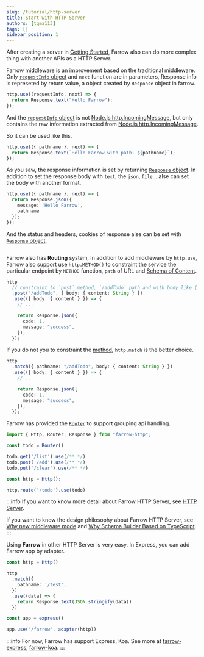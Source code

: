 ```yaml
---
slug: /tutorial/http-server
title: Start with HTTP Server
authors: [tqma113]
tags: []
sidebar_position: 1
---
```


After creating a server in [Getting Started](./getting-started.mdx), Farrow also can do more complex thing with another APIs as a HTTP Server.

Farrow middleware is an improvement based on the traditional middleware. Only [`requestInfo` object](../guide/http-server/base/request.mdx) and `next` function are in parameters, Response info is represeted by return value, a object created by `Response` object in farrow.

```ts
http.use((requestInfo, next) => {
  return Response.text("Hello Farrow");
});
```

And the [`requestInfo` object](../guide/http-server/base/request.mdx) is not [Node.js http.IncomingMessage](https://nodejs.org/dist/latest-v16.x/docs/api/http.html#class-httpincomingmessage), but only contains the raw information extracted from [Node.js http.IncomingMessage](https://nodejs.org/dist/latest-v16.x/docs/api/http.html#class-httpincomingmessage).

So it can be used like this.

```ts
http.use(({ pathname }, next) => {
  return Response.text(`Hello Farrow with path: ${pathname}`);
});
```

As you saw, the response information is set by returning [`Response` object](../guide/http-server/base/response.mdx). In addition to set the response body with `text`, the `json`, `file`... alse can set the body with another format.

```ts
http.use(({ pathname }, next) => {
  return Response.json({
    message: 'Hello Farrow',
    pathname
  });
});
```

And the status and headers, cookies of response alse can be set with [`Response` object](../guide/http-server/base/response.mdx).

```ts

```

Farrow also has **Routing** system, In addition to add middleware by `http.use`, Farrow also support use `http.METHOD()` to constraint the service the particular endpoint by `METHOD` function, `path` of URL and [Schema of Content](../guide/schema/validation-type.mdx).

```ts
http
  // constraint to `post` method, `/addTodo` path and with body like { content: string }
  .post("/addTodo", { body: { content: String } })
  .use(({ body: { content } }) => {
    // ...

    return Response.json({
      code: 1,
      message: "success",
    });
  });
```

If you do not you to constraint the [method](https://developer.mozilla.org/zh-CN/docs/Web/HTTP/Methods), `http.match` is the better choice.

```ts
http
  .match({ pathname: "/addTodo", body: { content: String } })
  .use(({ body: { content } }) => {
    // ...

    return Response.json({
      code: 1,
      message: "success",
    });
  });
```

Farrow has provided the [`Router`](/docs/tutorial/http-server#todo) to support grouping api handling.

```ts
import { Http, Router, Response } from "farrow-http";

const todo = Router()

todo.get('/list').use(/** */)
todo.post('/add').use(/** */)
todo.put('/clear').use(/** */)

const http = Http();

http.route('/todo').use(todo)
```

:::info
If you want to know more detail about Farrow HTTP Server, see [HTTP Server](../guide/http-server/base/request.mdx).

If you want to know the design philosophy about Farrow HTTP Server, see [Why new middleware mode](../philosophy/middleware-mode.mdx) and [Why Schema Builder Based on TypeScript](../philosophy/schema-builder.mdx).
:::

Using **Farrow** in other HTTP Server is very easy. In Express, you can add Farrow app by adapter.

```ts
const http = Http()

http
  .match({
    pathname: '/test',
  })
  .use((data) => {
    return Response.text(JSON.stringify(data))
  })

const app = express()

app.use('/farrow', adapter(http))
```

:::info
For now, Farrow has support Express, Koa. See more at [farrow-express](../api/pipeline/04-farrow-express.mdx), [farrow-koa](../api/pipeline/05-farrow-koa.mdx).
:::
